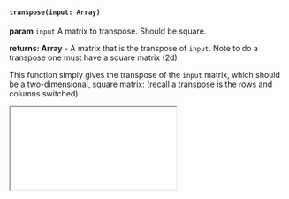 
#### `transpose(input: Array)`

**param** `input` A matrix to transpose. Should be square.

**returns: Array** - A matrix that is the transpose of `input`. Note to do a transpose one must have a square matrix (2d)

This function simply gives the transpose of the `input` matrix, which should be a two-dimensional, square matrix: (recall a transpose is the rows and columns switched)

<Bleed full>
<iframe src="">
    width="100%"
    height="500px"
  </iframe>
</Bleed>